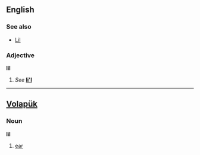 ==English==

===See also===
*[[Lil]]

===Adjective===
'''lil'''
# ''See'' '''[[li'l]]'''

----
==[[Volapük]]==
===Noun===
'''lil'''
#[[ear]]